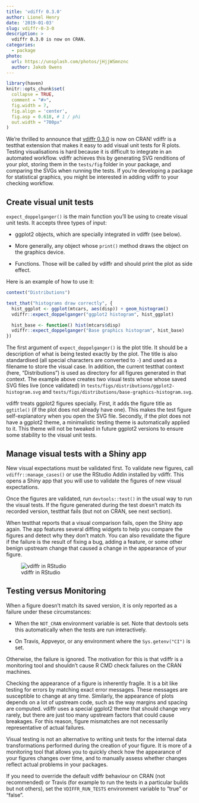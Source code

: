 ```yaml
---
title: 'vdiffr 0.3.0'
author: Lionel Henry
date: '2019-01-03'
slug: vdiffr-0-3-0
description: >
  vdiffr 0.3.0 is now on CRAN.
categories:
  - package
photo:
  url: https://unsplash.com/photos/jHjjWSmnznc
  author: Jakob Owens
---
```


```r
library(haven)
knitr::opts_chunk$set(
  collapse = TRUE, 
  comment = "#>", 
  fig.width = 7, 
  fig.align = 'center',
  fig.asp = 0.618, # 1 / phi
  out.width = "700px"
)
```

We're thrilled to announce that [vdiffr 0.3.0](https://github.com/lionel-/vdiffr) is now on CRAN! vdiffr is a testthat extension that makes it easy to add visual unit tests for R plots. Testing visualisations is hard because it is difficult to integrate in an automated workflow. vdiffr achieves this by generating SVG renditions of your plot, storing them in the `tests/fig` folder in your package, and comparing the SVGs when running the tests. If you're developing a package for statistical graphics, you might be interested in adding vdiffr to your checking workflow.


## Create visual unit tests

`expect_doppelganger()` is the main function you'll be using to create visual unit tests. It accepts three types of input:

* ggplot2 objects, which are specially integrated in vdiffr (see
  below).

* More generally, any object whose `print()` method draws the object on the graphics device.

* Functions. Those will be called by vdiffr and should print the plot as side effect.

Here is an example of how to use it:

```r
context("Distributions")

test_that("histograms draw correctly", {
  hist_ggplot <- ggplot(mtcars, aes(disp)) + geom_histogram()
  vdiffr::expect_doppelganger("ggplot2 histogram", hist_ggplot)

  hist_base <- function() hist(mtcars$disp)
  vdiffr::expect_doppelganger("Base graphics histogram", hist_base)
})
```

The first argument of `expect_doppelganger()` is the plot title. It should be a description of what is being tested exactly by the plot. The title is also standardised (all special characters are converted to `-`) and used as a filename to store the visual case. In addition, the current testthat context (here, "Distributions") is used as directory for all figures generated in that context. The example above creates two visual tests whose whose saved SVG files live (once validated) in `tests/figs/distributions/ggplot2-histogram.svg` and `tests/figs/distributions/base-graphics-histogram.svg`.

vdiffr treats ggplot2 figures specially. First, it adds the figure title as `ggtitle()` (if the plot does not already have one). This makes the test figure self-explanatory when you open the SVG file. Secondly, if the plot does not have a ggplot2 theme, a minimalistic testing theme is automatically applied to it. This theme will not be tweaked in future ggplot2 versions to ensure some stability to the visual unit tests.


## Manage visual tests with a Shiny app

New visual expectations must be validated first. To validate new figures, call `vdiffr::manage_cases()` or use the RStudio Addin installed by vdiffr. This opens a Shiny app that you will use to
validate the figures of new visual expectations.

Once the figures are validated, run `devtools::test()` in the usual way to run the visual tests. If the figure generated during the test doesn't match its recorded version, testthat fails (but not on CRAN, see next section).

When testthat reports that a visual comparison fails, open the Shiny app again. The app features several diffing widgets to help you compare the figures and detect why they don't match. You can also revalidate the figure if the failure is the result of fixing a bug, adding a feature, or some other benign upstream change that caused a change in the appearance of your figure.

![vdiffr in RStudio](https://raw.githubusercontent.com/lionel-/vdiffr/readme/rstudio-vdiffr.png)


## Testing versus Monitoring

When a figure doesn't match its saved version, it is only reported as a failure under these circumstances:

- When the `NOT_CRAN` environment variable is set. Note that devtools sets this automatically when the tests are run interactively.

- On Travis, Appveyor, or any environment where the `Sys.getenv("CI")` is set.

Otherwise, the failure is ignored. The motivation for this is that vdiffr is a monitoring tool and shouldn't cause R CMD check failures on the CRAN machines.

Checking the appearance of a figure is inherently fragile. It is a bit like testing for errors by matching exact error messages. These messages are susceptible to change at any time. Similarly, the appearance of plots depends on a lot of upstream code, such as the way margins and spacing are computed. vdiffr uses a special ggplot2 theme that should change very rarely, but there are just too many upstream factors that could cause breakages. For this reason, figure mismatches are not necessarily representative of actual failures.

Visual testing is not an alternative to writing unit tests for the internal data transformations performed during the creation of your figure. It is more of a monitoring tool that allows you to quickly check how the appearance of your figures changes over time, and to manually assess whether changes reflect actual problems in your packages.

If you need to override the default vdiffr behaviour on CRAN (not recommended) or Travis (for example to run the tests in a particular builds but not others), set the `VDIFFR_RUN_TESTS` environment variable to "true" or "false".
